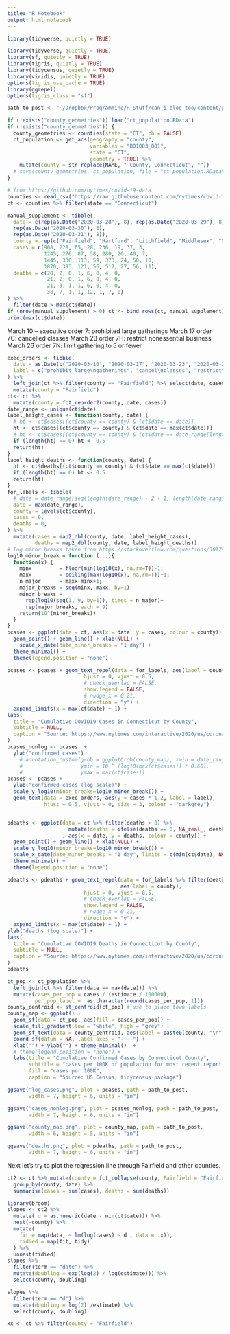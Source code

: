 ```yaml
---
title: "R Notebook"
output: html_notebook
---
```




```r
library(tidyverse, quietly = TRUE)
```
```r
library(tidyverse, quietly = TRUE)
library(sf, quietly = TRUE)
library(tigris, quietly = TRUE)
library(tidycensus, quietly = TRUE)
library(viridis, quietly = TRUE)
options(tigris_use_cache = TRUE)
library(ggrepel)
options(tigris_class = "sf")

path_to_post <- "~/Dropbox/Programming/R_Stuff/can_i_blog_too/content/post/2020-03-29-covid19-cases-in-connecticut/"

```
```r
if (!exists("county_geometries")) load("ct_population.RData")
if (!exists("county_geometries")) {
  county_geometries <- counties(state = "CT", cb = FALSE)
  ct_population <- get_acs(geography = "county", 
                           variables = "B01003_001", 
                           state = "CT",
                           geometry = TRUE) %>% 
    mutate(county = str_replace(NAME, " County, Connecticut", ""))
  # save(county_geometries, ct_population, file = "ct_population.RData")
}
```



```r
# from https://github.com/nytimes/covid-19-data
counties <- read_csv("https://raw.githubusercontent.com/nytimes/covid-19-data/master/us-counties.csv")
ct <- counties %>% filter(state == "Connecticut")

manual_supplement <- tibble(
  date = c(rep(as.Date("2020-03-28"), 8), rep(as.Date("2020-03-29"), 8),
  rep(as.Date("2020-03-30"), 8),
  rep(as.Date("2020-03-31"), 8)),
  county = rep(c("Fairfield", "Hartford", "Litchfield", "Middlesex", "New Haven", "New London", "Tolland", "Windham"), 4),
  cases = c(908, 228, 65, 28, 236, 19, 37, 3,
            1245, 276, 87, 38, 280, 20, 40, 7,
            1445, 330, 113, 59, 373, 24, 50, 10,
            1870, 393, 121, 56, 517, 27, 56, 11),
  deaths = c(20, 2, 0, 1, 6, 0, 4, 0,
             21, 2, 0, 1, 6, 0, 4, 0,
             21, 3, 1, 1, 6, 0, 4, 0,
             38, 7, 1, 1, 12, 1, 7, 0)
) %>% 
  filter(date > max(ct$date))
if (nrow(manual_supplement) > 0) ct <- bind_rows(ct, manual_supplement)
print(max(ct$date))
```
March 10 -- executive order 7: prohibited large gatherings
March 17 order 7C: cancelled classes
March 23 order 7H: restrict nonessential business
March 26 order 7N: limit gathering to 5 or fewer

```r
exec_orders <- tibble(
  date = as.Date(c("2020-03-10", "2020-03-17", "2020-03-23", "2020-03-26")),
  label = c("prohibit large\ngatherings", "cancel\nclasses", "restrict\nbusiness", "5 or fewer")
) %>% 
  left_join(ct %>% filter(county == "Fairfield") %>% select(date, cases), by = "date") %>% 
  mutate(county = "Fairfield")
ct<- ct %>% 
  mutate(county = fct_reorder2(county, date, cases))
date_range <- unique(ct$date)
label_height_cases <- function(county, date) {
  # ht <- ct$cases[(ct$county == county) & (ct$date == date)]
  ht <- ct$cases[(ct$county == county) & (ct$date == max(ct$date))]
  # ht <- ct$cases[(ct$county == county) & (ct$date == date_range[length(date_range) - 2])]
  if (length(ht) == 0) ht <- 0.5
  return(ht)
}
label_height_deaths <- function(county, date) {
  ht <- ct$deaths[(ct$county == county) & (ct$date == max(ct$date))]
  if (length(ht) == 0) ht <- 0.5
  return(ht)
}
for_labels <- tibble(
  # date = date_range[seq(length(date_range) - 2 + 1, length(date_range) - 1 + 1 - length(unique(ct$county)), -1)],
  date = max(date_range),
  county = levels(ct$county),
  cases = 0,
  deaths = 0,
) %>% 
  mutate(cases = map2_dbl(county, date, label_height_cases),
         deaths = map2_dbl(county, date, label_height_deaths))
# log minor breaks taken from https://stackoverflow.com/questions/30179442/plotting-minor-breaks-on-a-log-scale-with-ggplot
log10_minor_break = function (...){
  function(x) {
    minx         = floor(min(log10(x), na.rm=T))-1;
    maxx         = ceiling(max(log10(x), na.rm=T))+1;
    n_major      = maxx-minx+1;
    major_breaks = seq(minx, maxx, by=1)
    minor_breaks = 
      rep(log10(seq(1, 9, by=1)), times = n_major)+
      rep(major_breaks, each = 9)
    return(10^(minor_breaks))
  }
}
pcases <- ggplot(data = ct, aes(x = date, y = cases, colour = county)) + 
  geom_point() + geom_line() + xlab(NULL) +
    scale_x_date(date_minor_breaks = "1 day") +
  theme_minimal() + 
  theme(legend.position = "none")

pcases <- pcases + geom_text_repel(data = for_labels, aes(label = county), 
                         hjust = 0, vjust = 0.5, 
                         # check_overlap = FALSE, 
                         show.legend = FALSE, 
                         # nudge_x = 0.21,
                         direction = "y") + 
  expand_limits(x = max(ct$date) + 1) +
labs(
  title = "Cumulative COVID19 Cases in Connecticut by County",
  subtitle = NULL,
  caption = "Source: https://www.nytimes.com/interactive/2020/us/coronavirus-us-cases.html"
)
pcases_nonlog <- pcases  + 
  ylab("confirmed cases")
    # annotation_custom(grob = ggplotGrob(county_map), xmin = date_range[2], xmax = date_range[13], 
    #                   ymin = 10 ^ (log10(max(ct$cases)) * 0.66), 
    #                   ymax = max(ct$cases))
pcases <- pcases +
  ylab("confirmed cases (log scale)") +
  scale_y_log10(minor_breaks=log10_minor_break()) +
  geom_text(data = exec_orders, aes(y = cases * 1.2, label = label), 
            hjust = 0.5, vjust = 0, size = 3, colour = "darkgrey")


pdeaths <- ggplot(data = ct %>% filter(deaths > 0) %>% 
                    mutate(deaths = ifelse(deaths == 0, NA_real_, deaths))
                  , aes(x = date, y = deaths, colour = county)) + 
  geom_point() + geom_line() + xlab(NULL) +
  scale_y_log10(minor_breaks=log10_minor_break()) + 
  scale_x_date(date_minor_breaks = "1 day", limits = c(min(ct$date), NA)) +
  theme_minimal() + 
  theme(legend.position = "none")

pdeaths <- pdeaths + geom_text_repel(data = for_labels %>% filter(deaths > 0), 
                                     aes(label = county), 
                         hjust = 0, vjust = 0.5, 
                         # check_overlap = FALSE, 
                         show.legend = FALSE, 
                         # nudge_x = 0.21,
                         direction = "y") + 
  expand_limits(x = max(ct$date) + 1) +
ylab("deaths (log scale)") +
labs(
  title = "Cumulative COVID19 Deaths in Connecticut by County",
  subtitle = NULL,
  caption = "Source: https://www.nytimes.com/interactive/2020/us/coronavirus-us-cases.html"
)
pdeaths 
```

```r

ct_pop <- ct_population %>% 
  left_join(ct %>% filter(date == max(date))) %>% 
  mutate(cases_per_pop = cases / (estimate / 100000),
         per_pop_label =  as.character(round(cases_per_pop, 1)))
county_centroid <- st_centroid(ct_pop) # use to place town labels
county_map <- ggplot() + 
  geom_sf(data = ct_pop, aes(fill = cases_per_pop)) + 
  scale_fill_gradient(low = "white", high = "grey") +
  geom_sf_text(data = county_centroid, aes(label = paste0(county, "\n", per_pop_label, " per 100K")), color = "black", size = 3) +
  coord_sf(datum = NA, label_axes = "----") +
  xlab("") + ylab("") + theme_minimal()  +
  # theme(legend.position = "none") +
  labs(title = "Cumulative Confirmed Cases by Connecticut County",
       subtitle = "cases per 100K of population for most recent report date",
       fill = "cases per 100K",
       caption = "Source: US Census, tidycensus package")

```

```r
ggsave("log_cases.png", plot = pcases, path = path_to_post,
       width = 7, height = 6, units = "in")

ggsave("cases_nonlog.png", plot = pcases_nonlog, path = path_to_post,
       width = 7, height = 6, units = "in")

ggsave("county_map.png", plot = county_map, path = path_to_post,
       width = 6, height = 5, units = "in")

ggsave("deaths.png", plot = pdeaths, path = path_to_post,
       width = 7, height = 6, units = "in")

```

Next let's try to plot the regression line through Fairfield and other counties.

```r
ct2 <- ct %>% mutate(county = fct_collapse(county, Fairfield = "Fairfield", group_other = TRUE)) %>% 
  group_by(county, date) %>% 
  summarise(cases = sum(cases), deaths = sum(deaths))

library(broom)
slopes <- ct2 %>%
  mutate( d = as.numeric(date - min(ct$date))) %>% 
  nest(-county) %>% 
  mutate(
    fit = map(data, ~ lm(log(cases) ~ d , data = .x)),
    tidied = map(fit, tidy)
  ) %>% 
  unnest(tidied)
slopes %>% 
  filter(term == "date") %>% 
  mutate(doubling = exp(log(2) / log(estimate))) %>% 
  select(county, doubling)

slopes %>% 
  filter(term == "d") %>% 
  mutate(doubling = log(2) /estimate) %>% 
  select(county, doubling)

```

```r
xx <- ct %>% filter(county = "Fairfield")
```

